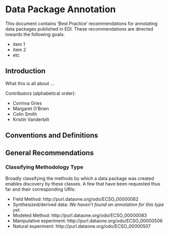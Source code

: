 # Data Package Annotation

This document contains 'Best Practice' recommendations for annotating data packages published in EDI. These recommendations are directed towards the following goals:

- item 1
- item 2
- etc

## Introduction {-}

What this is all about ...

Contributors (alphabetical order):

- Corinna Gries
- Margaret O'Brien
- Colin Smith
- Kristin Vanderbilt

## Conventions and Definitions {-}

## General Recommendations {-}

### Classifying Methodology Type

Broadly classifying the methods by which a data package was created enables discovery by these classes. A few that have been requested thus far and their corresponding URIs:

* Field Method: http://purl.dataone.org/odo/ECSO_00000082
* Synthesized/derived data: _We haven't found an annotation for this type yet._
* Modeled Method: http://purl.dataone.org/odo/ECSO_00000083
* Manipulative experiment: http://purl.dataone.org/odo/ECSO_00000506
* Natural experiment: http://purl.dataone.org/odo/ECSO_00000507

